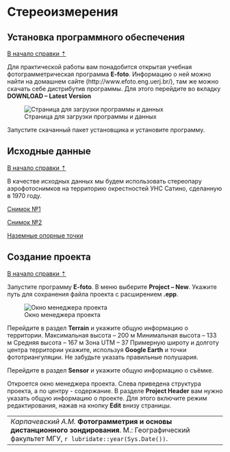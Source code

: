# Стереоизмерения {#stereo}

## Установка программного обеспечения {#stereo-soft}
[В начало справки ⇡](#stereo)


Для практической работы вам понадобится открытая учебная фотограмметрическая программа **E-foto**. Информацию о ней можно найти на домашнем сайте (http://www.efoto.eng.uerj.br/), там же можно скачать себе дистрибутив программы. Для этого перейдите во вкладку **DOWNLOAD – Latest Version**


![Страница для загрузки программы и данных](images\Ref03\Download.png)


Запустите скачанный пакет установщика и установите программу.

## Исходные данные {#stereo-initial}
[В начало справки ⇡](#stereo)

В качестве исходных данных мы будем использовать стереопару аэрофотоснимков на территорию окрестностей УНС Сатино, сделанную в 1970 году.

[Снимок №1](https://yadi.sk/i/fCQNfwX_BVaacA){target="_blank"}

[Снимок №2](https://yadi.sk/i/OphjKipErEiOTw){target="_blank"}

[Наземные опорные точки](https://yadi.sk/d/gEQC2jcCFJGifA){target="_blank"}

## Создание проекта {#stereo-create_project}
[В начало справки ⇡](#stereo)

Запустите программу **E-foto**. В меню выберите **Project – New**. Укажите путь для сохранения файла проекта с расширением **.epp**.


![Окно менеджера проекта](images\Ref03\Project_Manager.png)


Перейдите в раздел **Terrain** и укажите общую информацию о территории.
Максимальная высота – 200 м
Минимальная высота – 133 м
Средняя высота – 167 м
Зона UTM – 37
Примерную широту и долготу центра территории укажите, используя **Google Earth** и точки фототриангуляции. Не забудьте указать правильные полушария.

Перейдите в раздел **Sensor** и укажите общую информацию о съёмке.


Откроется окно менеджера проекта. Слева приведена структура проекта, а по центру - содержание. В разделе **Project Header** вам нужно указать общую информацию о проекте. Для этого включите режим редактирования, нажав на кнопку **Edit** внизу страницы.

----
_Карпачевский А.М._ **Фотограмметрия и основы дистанционного зондирования**. М.: Географический факультет МГУ, `r lubridate::year(Sys.Date())`.
----